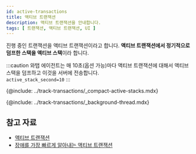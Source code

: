 ```yaml
---
id: active-transactions
title: 액티브 트랜잭션
description: 액티브 트랜잭션을 안내합니다. 
tags: [ 트랜잭션, 액티브 트랜잭션, UI ]
---
```


진행 중인 트랜잭션을 액티브 트랜잭션이라고 합니다. **액티브 트랜잭션에서 정기적으로 덤프한 스택을 액티브 스택**이라 합니다.

:::caution
와탭 에이전트는 매 10초(옵션 가능)마다 액티브 트랜잭션에 대해서 액티브 스택을 덤프하고 이것을 서버에 전송합니다.  
`active_stack_second=10`
:::

{@include: ../track-transactions/_compact-active-stacks.mdx}

{@include: ../track-transactions/_background-thread.mdx}

## 참고 자료

* [액티브 트랜잭션](https://brunch.co.kr/@leedongins/152)  
* [장애를 가장 빠르게 알아내는 액티브 트랜잭션](https://brunch.co.kr/@leedongins/31)
